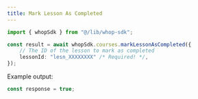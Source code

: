 ```yaml
---
title: Mark Lesson As Completed
---
```


```typescript
import { whopSdk } from "@/lib/whop-sdk";

const result = await whopSdk.courses.markLessonAsCompleted({
	// The ID of the lesson to mark as completed
	lessonId: "lesn_XXXXXXXX" /* Required! */,
});

```

Example output:

```typescript
const response = true;

```
